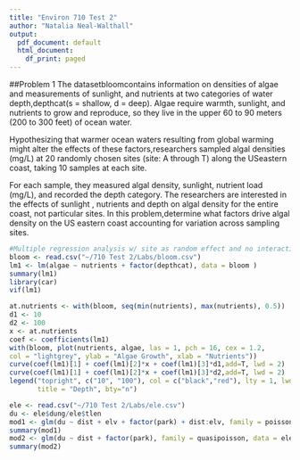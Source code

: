 ```yaml
---
title: "Environ 710 Test 2"
author: "Natalia Neal-Walthall"
output:
  pdf_document: default
  html_document:
    df_print: paged
---
```

##Problem 1
The datasetbloomcontains information on densities of algae and measurements of sunlight, and nutrients at two categories of water depth,depthcat(s = shallow, d = deep). Algae require warmth, sunlight, and nutrients to grow and reproduce, so they live in the upper 60 to 90 meters (200 to 300 feet) of ocean water.

Hypothesizing that warmer ocean waters resulting from global warming might alter the effects of these factors,researchers sampled algal densities (mg/L) at 20 randomly chosen sites (site: A through T) along the USeastern coast, taking 10 samples at each site. 

For each sample, they measured algal density, sunlight, nutrient load (mg/L), and recorded the depth category. The researchers are interested in the effects of sunlight , nutrients and depth on algal density for the entire coast, not particular sites. In this problem,determine what factors drive algal density on the US eastern coast accounting for variation across sampling sites.
```r
#Multiple regression analysis w/ site as random effect and no interaction terms. Not checking for assumptions. 
bloom <- read.csv("~/710 Test 2/Labs/bloom.csv")
lm1 <- lm(algae ~ nutrients + factor(depthcat), data = bloom )
summary(lm1)
library(car)
vif(lm1)
```
```r
at.nutrients <- with(bloom, seq(min(nutrients), max(nutrients), 0.5)) 
d1 <- 10
d2 <- 100
x <- at.nutrients
coef <- coefficients(lm1)
with(bloom, plot(nutrients, algae, las = 1, pch = 16, cex = 1.2,
col = "lightgrey", ylab = "Algae Growth", xlab = "Nutrients"))
curve(coef(lm1)[1] + coef(lm1)[2]*x + coef(lm1)[3]*d1,add=T, lwd = 2)
curve(coef(lm1)[1] + coef(lm1)[2]*x + coef(lm1)[3]*d2,add=T, lwd = 2)
legend("topright", c("10", "100"), col = c("black","red"), lty = 1, lwd = 2,
       title = "Depth", bty="n")
```


```r
ele <- read.csv("~/710 Test 2/Labs/ele.csv")
du <- ele$dung/ele$tlen
mod1 <- glm(du ~ dist + elv + factor(park) + dist:elv, family = poisson, data = ele)
summary(mod1)
mod2 <- glm(du ~ dist + factor(park), family = quasipoisson, data = ele)
summary(mod2)

```
```r

```

```r

```

